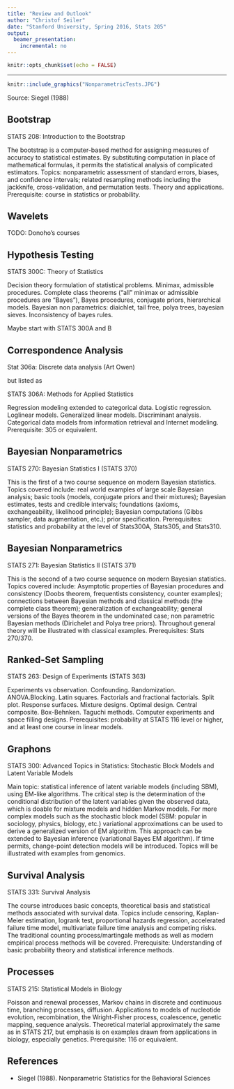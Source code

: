 ```yaml
---
title: "Review and Outlook"
author: "Christof Seiler"
date: "Stanford University, Spring 2016, Stats 205"
output:
  beamer_presentation:
    incremental: no
---
```


```r
knitr::opts_chunk$set(echo = FALSE)
```

----

```r
knitr::include_graphics("NonparametricTests.JPG")
```

Source: Siegel (1988)

## Bootstrap

STATS 208: Introduction to the Bootstrap

The bootstrap is a computer-based method for assigning measures of accuracy to statistical estimates. By substituting computation in place of mathematical formulas, it permits the statistical analysis of complicated estimators. Topics: nonparametric assessment of standard errors, biases, and confidence intervals; related resampling methods including the jackknife, cross-validation, and permutation tests. Theory and applications. Prerequisite: course in statistics or probability.

## Wavelets

TODO: Donoho's courses

## Hypothesis Testing

STATS 300C: Theory of Statistics

Decision theory formulation of statistical problems. Minimax, admissible procedures. Complete class theorems ("all" minimax or admissible procedures are "Bayes"), Bayes procedures, conjugate priors, hierarchical models. Bayesian non parametrics: diaichlet, tail free, polya trees, bayesian sieves. Inconsistency of bayes rules.

Maybe start with STATS 300A and B

## Correspondence Analysis

Stat 306a: Discrete data analysis (Art Owen)

but listed as

STATS 306A: Methods for Applied Statistics

Regression modeling extended to categorical data. Logistic regression. Loglinear models. Generalized linear models. Discriminant analysis. Categorical data models from information retrieval and Internet modeling. Prerequisite: 305 or equivalent.

## Bayesian Nonparametrics

STATS 270: Bayesian Statistics I (STATS 370)

This is the first of a two course sequence on modern Bayesian statistics. Topics covered include: real world examples of large scale Bayesian analysis; basic tools (models, conjugate priors and their mixtures); Bayesian estimates, tests and credible intervals; foundations (axioms, exchangeability, likelihood principle); Bayesian computations (Gibbs sampler, data augmentation, etc.); prior specification. Prerequisites: statistics and probability at the level of Stats300A, Stats305, and Stats310.

## Bayesian Nonparametrics

STATS 271: Bayesian Statistics II (STATS 371)

This is the second of a two course sequence on modern Bayesian statistics. Topics covered include: Asymptotic properties of Bayesian procedures and consistency (Doobs theorem, frequentists consistency, counter examples); connections between Bayesian methods and classical methods (the complete class theorem); generalization of exchangeability; general versions of the Bayes theorem in the undominated case; non parametric Bayesian methods (Dirichelet and Polya tree priors). Throughout general theory will be illustrated with classical examples. Prerequisites: Stats 270/370.

## Ranked-Set Sampling

STATS 263: Design of Experiments (STATS 363)

Experiments vs observation. Confounding. Randomization. ANOVA.Blocking. Latin squares. Factorials and fractional factorials. Split plot. Response surfaces. Mixture designs. Optimal design. Central composite. Box-Behnken. Taguchi methods. Computer experiments and space filling designs. Prerequisites: probability at STATS 116 level or higher, and at least one course in linear models.

## Graphons

STATS 300: Advanced Topics in Statistics: Stochastic Block Models and Latent Variable Models

Main topic: statistical inference of latent variable models (including SBM), using EM-like algorithms. The critical step is the determination of the conditional distribution of the latent variables given the observed data, which is doable for mixture models and hidden Markov models. For more complex models such as the stochastic block model (SBM: popular in sociology, physics, biology, etc.) variational approximations can be used to derive a generalized version of EM algorithm. This approach can be extended to Bayesian inference (variational Bayes EM algorithm). If time permits, change-point detection models will be introduced. Topics will be illustrated with examples from genomics.

## Survival Analysis

STATS 331: Survival Analysis

The course introduces basic concepts, theoretical basis and statistical methods associated with survival data. Topics include censoring, Kaplan-Meier estimation, logrank test, proportional hazards regression, accelerated failure time model, multivariate failure time analysis and competing risks. The traditional counting process/martingale methods as well as modern empirical process methods will be covered. Prerequisite: Understanding of basic probability theory and statistical inference methods.

## Processes

STATS 215: Statistical Models in Biology

Poisson and renewal processes, Markov chains in discrete and continuous time, branching processes, diffusion. Applications to models of nucleotide evolution, recombination, the Wright-Fisher process, coalescence, genetic mapping, sequence analysis. Theoretical material approximately the same as in STATS 217, but emphasis is on examples drawn from applications in biology, especially genetics. Prerequisite: 116 or equivalent.

## References

* Siegel (1988). Nonparametric Statistics for the Behavioral Sciences
